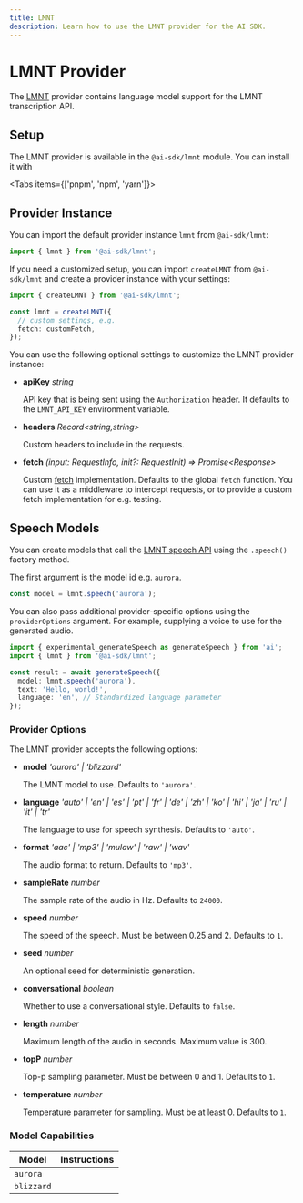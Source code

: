 ```yaml
---
title: LMNT
description: Learn how to use the LMNT provider for the AI SDK.
---
```


# LMNT Provider

The [LMNT](https://lmnt.com/) provider contains language model support for the LMNT transcription API.

## Setup

The LMNT provider is available in the `@ai-sdk/lmnt` module. You can install it with

<Tabs items={['pnpm', 'npm', 'yarn']}>
  <Tab>
    <Snippet text="pnpm add @ai-sdk/lmnt" dark />
  </Tab>
  <Tab>
    <Snippet text="npm install @ai-sdk/lmnt" dark />
  </Tab>
  <Tab>
    <Snippet text="yarn add @ai-sdk/lmnt" dark />
  </Tab>
</Tabs>

## Provider Instance

You can import the default provider instance `lmnt` from `@ai-sdk/lmnt`:

```ts
import { lmnt } from '@ai-sdk/lmnt';
```

If you need a customized setup, you can import `createLMNT` from `@ai-sdk/lmnt` and create a provider instance with your settings:

```ts
import { createLMNT } from '@ai-sdk/lmnt';

const lmnt = createLMNT({
  // custom settings, e.g.
  fetch: customFetch,
});
```

You can use the following optional settings to customize the LMNT provider instance:

- **apiKey** _string_

  API key that is being sent using the `Authorization` header.
  It defaults to the `LMNT_API_KEY` environment variable.

- **headers** _Record&lt;string,string&gt;_

  Custom headers to include in the requests.

- **fetch** _(input: RequestInfo, init?: RequestInit) => Promise&lt;Response&gt;_

  Custom [fetch](https://developer.mozilla.org/en-US/docs/Web/API/fetch) implementation.
  Defaults to the global `fetch` function.
  You can use it as a middleware to intercept requests,
  or to provide a custom fetch implementation for e.g. testing.

## Speech Models

You can create models that call the [LMNT speech API](https://docs.lmnt.com/api-reference/speech/synthesize-speech-bytes)
using the `.speech()` factory method.

The first argument is the model id e.g. `aurora`.

```ts
const model = lmnt.speech('aurora');
```

You can also pass additional provider-specific options using the `providerOptions` argument. For example, supplying a voice to use for the generated audio.

```ts highlight="6"
import { experimental_generateSpeech as generateSpeech } from 'ai';
import { lmnt } from '@ai-sdk/lmnt';

const result = await generateSpeech({
  model: lmnt.speech('aurora'),
  text: 'Hello, world!',
  language: 'en', // Standardized language parameter
});
```

### Provider Options

The LMNT provider accepts the following options:

- **model** _'aurora' | 'blizzard'_

  The LMNT model to use. Defaults to `'aurora'`.

- **language** _'auto' | 'en' | 'es' | 'pt' | 'fr' | 'de' | 'zh' | 'ko' | 'hi' | 'ja' | 'ru' | 'it' | 'tr'_

  The language to use for speech synthesis. Defaults to `'auto'`.

- **format** _'aac' | 'mp3' | 'mulaw' | 'raw' | 'wav'_

  The audio format to return. Defaults to `'mp3'`.

- **sampleRate** _number_

  The sample rate of the audio in Hz. Defaults to `24000`.

- **speed** _number_

  The speed of the speech. Must be between 0.25 and 2. Defaults to `1`.

- **seed** _number_

  An optional seed for deterministic generation.

- **conversational** _boolean_

  Whether to use a conversational style. Defaults to `false`.

- **length** _number_

  Maximum length of the audio in seconds. Maximum value is 300.

- **topP** _number_

  Top-p sampling parameter. Must be between 0 and 1. Defaults to `1`.

- **temperature** _number_

  Temperature parameter for sampling. Must be at least 0. Defaults to `1`.

### Model Capabilities

| Model      | Instructions        |
| ---------- | ------------------- |
| `aurora`   | <Check size={18} /> |
| `blizzard` | <Check size={18} /> |
